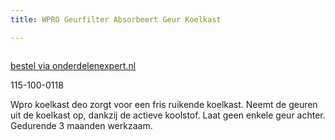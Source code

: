 ```yaml
---
title: WPRO Geurfilter Absorbeert Geur Koelkast

---
```



<Image src={imageProduct} width={imageProduct.width} alt="" />

[bestel via onderdelenexpert.nl](https://www.onderdelenexpert.nl/wpro-geurfilter-absorbeert-geur-koelkast-481981728697)

115-100-0118

Wpro koelkast deo zorgt voor een fris ruikende koelkast. Neemt de geuren uit de koelkast op, dankzij de actieve koolstof. Laat geen enkele geur achter. Gedurende 3 maanden werkzaam.

